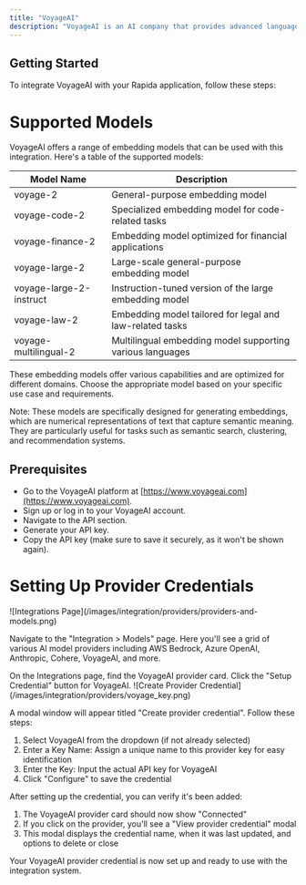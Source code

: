 ```yaml
---
title: "VoyageAI"
description: "VoyageAI is an AI company that provides advanced language models and AI solutions for various applications."
---
```


## Getting Started

To integrate VoyageAI with your Rapida application, follow these steps:

# Supported Models

VoyageAI offers a range of embedding models that can be used with this integration. Here's a table of the supported models:

| Model Name              | Description                                               |
| ----------------------- | --------------------------------------------------------- |
| voyage-2                | General-purpose embedding model                           |
| voyage-code-2           | Specialized embedding model for code-related tasks        |
| voyage-finance-2        | Embedding model optimized for financial applications      |
| voyage-large-2          | Large-scale general-purpose embedding model               |
| voyage-large-2-instruct | Instruction-tuned version of the large embedding model    |
| voyage-law-2            | Embedding model tailored for legal and law-related tasks  |
| voyage-multilingual-2   | Multilingual embedding model supporting various languages |

These embedding models offer various capabilities and are optimized for different domains. Choose the appropriate model based on your specific use case and requirements.

Note: These models are specifically designed for generating embeddings, which are numerical representations of text that capture semantic meaning. They are particularly useful for tasks such as semantic search, clustering, and recommendation systems.

## Prerequisites

- Go to the VoyageAI platform at [https://www.voyageai.com](https://www.voyageai.com).
- Sign up or log in to your VoyageAI account.
- Navigate to the API section.
- Generate your API key.
- Copy the API key (make sure to save it securely, as it won't be shown again).

# Setting Up Provider Credentials

<Steps>
<Step title="Access the Integrations Page">
![Integrations Page](/images/integration/providers/providers-and-models.png)

Navigate to the "Integration > Models" page. Here you'll see a grid of various AI model providers including AWS Bedrock, Azure OpenAI, Anthropic, Cohere, VoyageAI, and more.

</Step>

<Step title="Select a Provider">
On the Integrations page, find the VoyageAI provider card. Click the "Setup Credential" button for VoyageAI.

</Step>

<Step title="Create Provider Credential">
![Create Provider Credential](/images/integration/providers/voyage_key.png)

A modal window will appear titled "Create provider credential". Follow these steps:

1. Select VoyageAI from the dropdown (if not already selected)
2. Enter a Key Name: Assign a unique name to this provider key for easy identification
3. Enter the Key: Input the actual API key for VoyageAI
4. Click "Configure" to save the credential

</Step>

<Step title="Verify Credential Setup">
After setting up the credential, you can verify it's been added:

1. The VoyageAI provider card should now show "Connected"
2. If you click on the provider, you'll see a "View provider credential" modal
3. This modal displays the credential name, when it was last updated, and options to delete or close

</Step>
</Steps>

Your VoyageAI provider credential is now set up and ready to use with the integration system.
